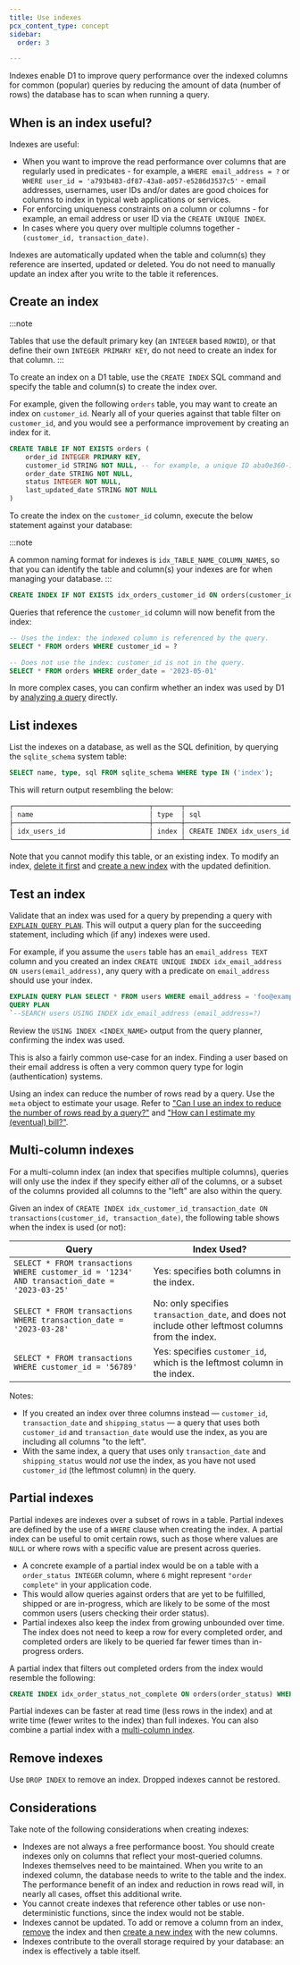 ```yaml
---
title: Use indexes
pcx_content_type: concept
sidebar:
  order: 3

---
```


Indexes enable D1 to improve query performance over the indexed columns for common (popular) queries by reducing the amount of data (number of rows) the database has to scan when running a query.

## When is an index useful?

Indexes are useful:

* When you want to improve the read performance over columns that are regularly used in predicates - for example, a `WHERE email_address = ?` or `WHERE user_id = 'a793b483-df87-43a8-a057-e5286d3537c5'` - email addresses, usernames, user IDs and/or dates are good choices for columns to index in typical web applications or services.
* For enforcing uniqueness constraints on a column or columns - for example, an email address or user ID via the `CREATE UNIQUE INDEX`.
* In cases where you query over multiple columns together - `(customer_id, transaction_date)`.

Indexes are automatically updated when the table and column(s) they reference are inserted, updated or deleted. You do not need to manually update an index after you write to the table it references.

## Create an index

:::note

Tables that use the default primary key (an `INTEGER` based `ROWID`), or that define their own `INTEGER PRIMARY KEY`, do not need to create an index for that column.
:::

To create an index on a D1 table, use the `CREATE INDEX` SQL command and specify the table and column(s) to create the index over.

For example, given the following `orders` table, you may want to create an index on `customer_id`. Nearly all of your queries against that table filter on `customer_id`, and you would see a performance improvement by creating an index for it.

```sql
CREATE TABLE IF NOT EXISTS orders (
    order_id INTEGER PRIMARY KEY,
    customer_id STRING NOT NULL, -- for example, a unique ID aba0e360-1e04-41b3-91a0-1f2263e1e0fb
    order_date STRING NOT NULL,
    status INTEGER NOT NULL,
    last_updated_date STRING NOT NULL
)
```

To create the index on the `customer_id` column, execute the below statement against your database:

:::note

A common naming format for indexes is `idx_TABLE_NAME_COLUMN_NAMES`, so that you can identify the table and column(s) your indexes are for when managing your database.
:::

```sql
CREATE INDEX IF NOT EXISTS idx_orders_customer_id ON orders(customer_id)
```

Queries that reference the `customer_id` column will now benefit from the index:

```sql
-- Uses the index: the indexed column is referenced by the query.
SELECT * FROM orders WHERE customer_id = ?

-- Does not use the index: customer_id is not in the query.
SELECT * FROM orders WHERE order_date = '2023-05-01'
```

In more complex cases, you can confirm whether an index was used by D1 by [analyzing a query](#test-an-index) directly.

## List indexes

List the indexes on a database, as well as the SQL definition, by querying the `sqlite_schema` system table:

```sql
SELECT name, type, sql FROM sqlite_schema WHERE type IN ('index');
```

This will return output resembling the below:

```txt
┌──────────────────────────────────┬───────┬────────────────────────────────────────┐
│ name                             │ type  │ sql                                    │
├──────────────────────────────────┼───────┼────────────────────────────────────────┤
│ idx_users_id                     │ index │ CREATE INDEX idx_users_id ON users(id) │
└──────────────────────────────────┴───────┴────────────────────────────────────────┘
```

Note that you cannot modify this table, or an existing index. To modify an index, [delete it first](#remove-indexes) and [create a new index](#create-an-index) with the updated definition.

## Test an index

Validate that an index was used for a query by prepending a query with [`EXPLAIN QUERY PLAN`](https://www.sqlite.org/eqp.html). This will output a query plan for the succeeding statement, including which (if any) indexes were used.

For example, if you assume the `users` table has an `email_address TEXT` column and you created an index `CREATE UNIQUE INDEX idx_email_address ON users(email_address)`, any query with a predicate on `email_address` should use your index.

```sql
EXPLAIN QUERY PLAN SELECT * FROM users WHERE email_address = 'foo@example.com';
QUERY PLAN
`--SEARCH users USING INDEX idx_email_address (email_address=?)
```

Review the `USING INDEX <INDEX_NAME>` output from the query planner, confirming the index was used.

This is also a fairly common use-case for an index. Finding a user based on their email address is often a very common query type for login (authentication) systems.

Using an index can reduce the number of rows read by a query. Use the `meta` object to estimate your usage. Refer to ["Can I use an index to reduce the number of rows read by a query?"](/d1/platform/pricing/#can-i-use-an-index-to-reduce-the-number-of-rows-read-by-a-query) and ["How can I estimate my (eventual) bill?"](/d1/platform/pricing/#how-can-i-estimate-my-eventual-bill).

## Multi-column indexes

For a multi-column index (an index that specifies multiple columns), queries will only use the index if they specify either *all* of the columns, or a subset of the columns provided all columns to the "left" are also within the query.

Given an index of `CREATE INDEX idx_customer_id_transaction_date ON transactions(customer_id, transaction_date)`, the following table shows when the index is used (or not):

| Query                                                                                       | Index Used?                                                                                        |
| ------------------------------------------------------------------------------------------- | -------------------------------------------------------------------------------------------------- |
| `SELECT * FROM transactions WHERE customer_id = '1234' AND transaction_date = '2023-03-25'` | Yes: specifies both columns in the index.                                                          |
| `SELECT * FROM transactions WHERE transaction_date = '2023-03-28'`                          | No: only specifies `transaction_date`, and does not include other leftmost columns from the index. |
| `SELECT * FROM transactions WHERE customer_id = '56789'`                                    | Yes: specifies `customer_id`, which is the leftmost column in the index.                           |

Notes:

* If you created an index over three columns instead — `customer_id`, `transaction_date` and `shipping_status` — a query that uses both `customer_id` and `transaction_date` would use the index, as you are including all columns "to the left".
* With the same index, a query that uses only `transaction_date` and `shipping_status` would *not* use the index, as you have not used `customer_id` (the leftmost column) in the query.

## Partial indexes

Partial indexes are indexes over a subset of rows in a table. Partial indexes are defined by the use of a `WHERE` clause when creating the index. A partial index can be useful to omit certain rows, such as those where values are `NULL` or where rows with a specific value are present across queries.

* A concrete example of a partial index would be on a table with a `order_status INTEGER` column, where `6` might represent `"order complete"` in your application code.
* This would allow queries against orders that are yet to be fulfilled, shipped or are in-progress, which are likely to be some of the most common users (users checking their order status).
* Partial indexes also keep the index from growing unbounded over time. The index does not need to keep a row for every completed order, and completed orders are likely to be queried far fewer times than in-progress orders.

A partial index that filters out completed orders from the index would resemble the following:

```sql
CREATE INDEX idx_order_status_not_complete ON orders(order_status) WHERE order_status != 6
```

Partial indexes can be faster at read time (less rows in the index) and at write time (fewer writes to the index) than full indexes. You can also combine a partial index with a [multi-column index](#multi-column-indexes).

## Remove indexes

Use `DROP INDEX` to remove an index. Dropped indexes cannot be restored.

## Considerations

Take note of the following considerations when creating indexes:

* Indexes are not always a free performance boost. You should create indexes only on columns that reflect your most-queried columns. Indexes themselves need to be maintained. When you write to an indexed column, the database needs to write to the table and the index. The performance benefit of an index and reduction in rows read will, in nearly all cases, offset this additional write.
* You cannot create indexes that reference other tables or use non-deterministic functions, since the index would not be stable.
* Indexes cannot be updated. To add or remove a column from an index, [remove](#remove-indexes) the index and then [create a new index](#create-an-index) with the new columns.
* Indexes contribute to the overall storage required by your database: an index is effectively a table itself.
